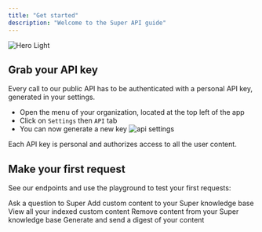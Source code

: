 ```yaml
---
title: "Get started"
description: "Welcome to the Super API guide"
---
```


<img
  className="block rounded-xl"
  src="https://storage.googleapis.com/slite-cdn/super-assets/og-image-super-api-documentation.jpg"
  alt="Hero Light"
/>

## Grab your API key

Every call to our public API has to be authenticated with a personal API key, generated in your settings.

- Open the menu of your organization, located at the top left of the app
- Click on `Settings` then `API` tab
- You can now generate a new key
  ![api settings](/assets/api-settings.jpg)

<Warning>
  Each API key is personal and authorizes access to all the user content.
</Warning>

## Make your first request

See our endpoints and use the playground to test your first requests:

<CardGroup cols={2}>
  <Card
    title="Ask a question"
    icon="message"
    href="/api-reference/ask-a-question"
  >
    Ask a question to Super
  </Card>
  <Card
    title="Index custom content"
    icon="file-circle-plus"
    href="/api-reference/index-a-custom-content"
  >
    Add custom content to your Super knowledge base
  </Card>
  <Card
    title="List custom content"
    icon="list"
    href="/api-reference/list-custom-content"
  >
    View all your indexed custom content
  </Card>
  <Card
    title="Delete custom content"
    icon="trash"
    href="/api-reference/delete-custom-content"
  >
    Remove content from your Super knowledge base
  </Card>
  <Card
    title="Trigger Super Digest"
    icon="envelope"
    href="/api-reference/trigger-super-digest"
  >
    Generate and send a digest of your content
  </Card>
</CardGroup>
